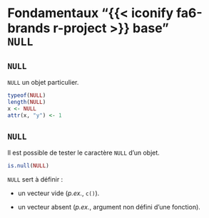 # Fondamentaux "{{< iconify fa6-brands r-project >}} base"<br>`NULL`
## `NULL`

`NULL` un objet particulier.

```r
typeof(NULL)
length(NULL)
x <- NULL
attr(x, "y") <- 1
```

## `NULL`

Il est possible de tester le caractère `NULL` d'un objet.

```r
is.null(NULL)
```

`NULL` sert à définir&nbsp;:

- un vecteur vide (*p.ex.*, `c()`).

- un vecteur absent (*p.ex.*, argument non défini d'une fonction).
